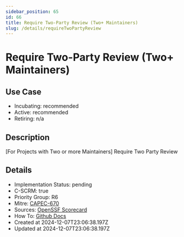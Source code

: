```yaml
---
sidebar_position: 65
id: 66
title: Require Two-Party Review (Two+ Maintainers)
slug: /details/requireTwoPartyReview
---
```


# Require Two-Party Review (Two+ Maintainers)

## Use Case
- Incubating: recommended
- Active: recommended
- Retiring: n/a

## Description

[For Projects with Two or more Maintainers] Require Two Party Review

## Details
- Implementation Status: pending
- C-SCRM: true
- Priority Group: R6
- Mitre: [CAPEC-670](https://capec.mitre.org/data/definitions/670.html)
- Sources: [OpenSSF Scorecard](https://github.com/ossf/scorecard/blob/main/docs/checks.md#code-review)
- How To: [Github Docs](https://docs.github.com/en/repositories/configuring-branches-and-merges-in-your-repository/managing-protected-branches/about-protected-branches#require-pull-request-reviews-before-merging)
- Created at 2024-12-07T23:06:38.197Z
- Updated at 2024-12-07T23:06:38.197Z

